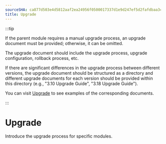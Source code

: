 ```yaml
---
sourceSHA: ca877d503e4d5812aaf2ea24956f0500017337d1e9d247ef5d2fafdbaa3cbd04
title: Upgrade
---
```


:::tip

If the parent module requires a manual upgrade process, an upgrade document must be provided; otherwise, it can be omitted.

The upgrade document should include the upgrade process, upgrade configuration, rollback process, etc.

If there are significant differences in the upgrade process between different versions, the upgrade document should be structured as a directory and different upgrade documents for each version should be provided within this directory (e.g., "3.10 Upgrade Guide", "3.18 Upgrade Guide").

You can visit [Upgrade](https://product-doc-guide.alauda.cn/template/upgrade/example.html) to see examples of the corresponding documents.

:::

# Upgrade

Introduce the upgrade process for specific modules.

